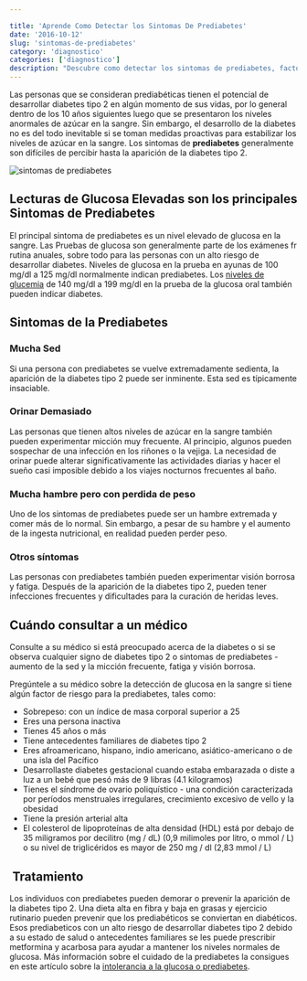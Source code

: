 ```yaml
---

title: 'Aprende Como Detectar los Sintomas De Prediabetes'
date: '2016-10-12'
slug: 'sintomas-de-prediabetes'
category: 'diagnostico'
categories: ['diagnostico']
description: "Descubre como detectar los sintomas de prediabetes, factores de riesgo y tratamiento para evitar que se convierta en diabetes"
---
```


Las personas que se consideran prediabéticas tienen el potencial de desarrollar diabetes tipo 2 en algún momento de sus vidas, por lo general dentro de los 10 años siguientes luego que se presentaron los niveles anormales de azúcar en la sangre. Sin embargo, el desarrollo de la diabetes no es del todo inevitable si se toman medidas proactivas para estabilizar los niveles de azúcar en la sangre. Los sintomas de **prediabetes** generalmente son difíciles de percibir hasta la aparición de la diabetes tipo 2.

![sintomas de prediabetes](images/sintomas-de-prediabetes.webp)

## Lecturas de Glucosa Elevadas son los principales Sintomas de Prediabetes

El principal sintoma de prediabetes es un nivel elevado de glucosa en la sangre. Las Pruebas de glucosa son generalmente parte de los exámenes fr rutina anuales, sobre todo para las personas con un alto riesgo de desarrollar diabetes. Niveles de glucosa en la prueba en ayunas de 100 mg/dl a 125 mg/dl normalmente indican prediabetes. Los [niveles de glucemia](/cuanto-es-el-nivel-normal-de-glucosa/) de 140 mg/dl a 199 mg/dl en la prueba de la glucosa oral también pueden indicar diabetes.

## Sintomas de la Prediabetes

### Mucha Sed

Si una persona con prediabetes se vuelve extremadamente sedienta, la aparición de la diabetes tipo 2 puede ser inminente. Esta sed es típicamente insaciable.

### Orinar Demasiado

Las personas que tienen altos niveles de azúcar en la sangre también pueden experimentar micción muy frecuente. Al principio, algunos pueden sospechar de una infección en los riñones o la vejiga. La necesidad de orinar puede alterar significativamente las actividades diarias y hacer el sueño casi imposible debido a los viajes nocturnos frecuentes al baño.

### Mucha hambre pero con perdida de peso

Uno de los sintomas de prediabetes puede ser un hambre extremada y comer más de lo normal. Sin embargo, a pesar de su hambre y el aumento de la ingesta nutricional, en realidad pueden perder peso.

### Otros síntomas

Las personas con prediabetes también pueden experimentar visión borrosa y fatiga. Después de la aparición de la diabetes tipo 2, pueden tener infecciones frecuentes y dificultades para la curación de heridas leves.

## Cuándo consultar a un médico

Consulte a su médico si está preocupado acerca de la diabetes o si se observa cualquier signo de diabetes tipo 2 o sintomas de prediabetes - aumento de la sed y la micción frecuente, fatiga y visión borrosa.

Pregúntele a su médico sobre la detección de glucosa en la sangre si tiene algún factor de riesgo para la prediabetes, tales como:

- Sobrepeso: con un índice de masa corporal superior a 25
- Eres una persona inactiva
- Tienes 45 años o más
- Tiene antecedentes familiares de diabetes tipo 2
- Eres afroamericano, hispano, indio americano, asiático-americano o de una isla del Pacífico
- Desarrollaste diabetes gestacional cuando estaba embarazada o diste a luz a un bebé que pesó más de 9 libras (4.1 kilogramos)
- Tienes el síndrome de ovario poliquístico - una condición caracterizada por períodos menstruales irregulares, crecimiento excesivo de vello y la obesidad
- Tiene la presión arterial alta
- El colesterol de lipoproteínas de alta densidad (HDL) está por debajo de 35 miligramos por decilitro (mg / dL) (0,9 milimoles por litro, o mmol / L) o su nivel de triglicéridos es mayor de 250 mg / dl (2,83 mmol / L)

##  Tratamiento

Los individuos con prediabetes pueden demorar o prevenir la aparición de la diabetes tipo 2. Una dieta alta en fibra y baja en grasas y ejercicio rutinario pueden prevenir que los prediabéticos se conviertan en diabéticos. Esos prediabeticos con un alto riesgo de desarrollar diabetes tipo 2 debido a su estado de salud o antecedentes familiares se les puede prescribir metformina y acarbosa para ayudar a mantener los niveles normales de glucosa. Más información sobre el cuidado de la prediabetes la consigues en este artículo sobre la [intolerancia a la glucosa o prediabetes](/intolerancia-a-la-glucosa/).
